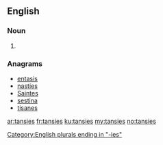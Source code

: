 ==English==

===Noun===
{{head|en|plural}}

# {{plural of|tansy|lang=en}}

===Anagrams===
* [[entasis#English|entasis]]
* [[nasties#English|nasties]]
* [[Saintes#English|Saintes]]
* [[sestina#English|sestina]]
* [[tisanes#English|tisanes]]

[[Category:English plurals ending in "-ies"]]

[[ar:tansies]]
[[fr:tansies]]
[[ku:tansies]]
[[my:tansies]]
[[no:tansies]]